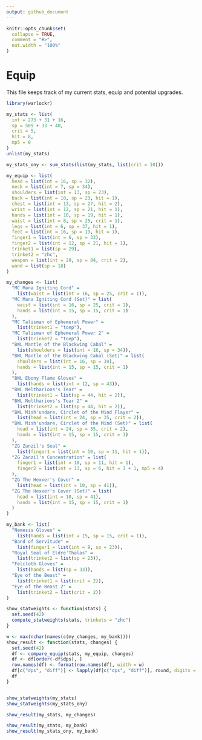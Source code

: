 ```yaml
---
output: github_document
---
```


```r
knitr::opts_chunk$set(
  collapse = TRUE,
  comment = "#>",
  out.width = "100%"
)
```

# Equip

This file keeps track of my current stats, equip and potential upgrades.

```r
library(warlockr)

my_stats <- list(
  int = 273 + 31 + 16,
  sp = 509 + 33 + 40,
  crit = 5,
  hit = 8,
  mp5 = 0
)
unlist(my_stats)

my_stats_ony <- sum_stats(list(my_stats, list(crit = 10)))

my_equip <- list(
  head = list(int = 16, sp = 32),
  neck = list(int = 7, sp = 34),
  shoulders = list(int = 13, sp = 23),
  back = list(int = 10, sp = 23, hit = 1),
  chest = list(int = 13, sp = 27, hit = 2),
  wrist = list(int = 12, sp = 21, hit = 1),
  hands = list(int = 10, sp = 19, hit = 1),
  waist = list(int = 8, sp = 25, crit = 1),
  legs = list(int = 6, sp = 37, hit = 1),
  feet = list(int = 16, sp = 19, hit = 1),
  finger1 = list(int = 6, sp = 33),
  finger2 = list(int = 12, sp = 21, hit = 1),
  trinket1 = list(sp = 29),
  trinket2 = "zhc",
  weapon = list(int = 29, sp = 84, crit = 2),
  wand = list(sp = 18)
)

my_changes <- list(
  "MC Mana Igniting Cord" =
    list(waist = list(int = 16, sp = 25, crit = 1)),
  "MC Mana Igniting Cord (Set)" = list(
    waist = list(int = 16, sp = 25, crit = 1),
    hands = list(int = 15, sp = 15, crit = 1)
  ),
  "MC Talisman of Ephemeral Power" =
    list(trinket1 = "toep"),
  "MC Talisman of Ephemeral Power 2" =
    list(trinket2 = "toep"),
  "BWL Mantle of the Blackwing Cabal" =
    list(shoulders = list(int = 16, sp = 34)),
  "BWL Mantle of the Blackwing Cabal (Set)" = list(
    shoulders = list(int = 16, sp = 34),
    hands = list(int = 15, sp = 15, crit = 1)
  ),
  "BWL Ebony Flame Gloves" =
    list(hands = list(int = 12, sp = 43)),
  "BWL Neltharions's Tear" =
    list(trinket1 = list(sp = 44, hit = 2)),
  "BWL Neltharions's Tear 2" =
    list(trinket2 = list(sp = 44, hit = 2)),
  "BWL Mish'undare, Circlet of the Mind Flayer" =
    list(head = list(int = 24, sp = 35, crit = 2)),
  "BWL Mish'undare, Circlet of the Mind (Set)" = list(
    head = list(int = 24, sp = 35, crit = 2),
    hands = list(int = 15, sp = 15, crit = 1)
  ),
  "ZG Zanzil's Seal" =
    list(finger1 = list(int = 10, sp = 11, hit = 1)),
  "ZG Zanzil's Concentration" = list(
    finger1 = list(int = 10, sp = 11, hit = 1),
    finger2 = list(int = 13, sp = 6, hit = 1 + 1, mp5 = 4)
  ),
  "ZG The Hexxer's Cover" =
    list(head = list(int = 10, sp = 41)),
  "ZG The Hexxer's Cover (Set)" = list(
    head = list(int = 10, sp = 41),
    hands = list(int = 15, sp = 15, crit = 1)
  )
)

my_bank <- list(
  "Nemesis Gloves" =
    list(hands = list(int = 15, sp = 15, crit = 1)),
  "Band of Servitude" =
    list(finger1 = list(int = 9, sp = 23)),
  "Royal Seal of Eldre'Thalas" =
    list(trinket2 = list(sp = 23)),
  "Felcloth Gloves" =
    list(hands = list(sp = 33)),
  "Eye of the Beast" =
    list(trinket1 = list(crit = 2)),
  "Eye of the Beast 2" =
    list(trinket2 = list(crit = 2))
)

show_statweights <- function(stats) {
  set.seed(42)
  compute_statweights(stats, trinkets = "zhc")
}

w <- max(nchar(names(c(my_changes, my_bank))))
show_result <- function(stats, changes) {
  set.seed(42)
  df <- compare_equip(stats, my_equip, changes)
  df <- df[order(-df$dps), ]
  row.names(df) <- format(row.names(df), width = w)
  df[c("dps", "diff")] <- lapply(df[c("dps", "diff")], round, digits = 2)
  df
}


show_statweights(my_stats)
show_statweights(my_stats_ony)

show_result(my_stats, my_changes)

show_result(my_stats, my_bank)
show_result(my_stats_ony, my_bank)
```
